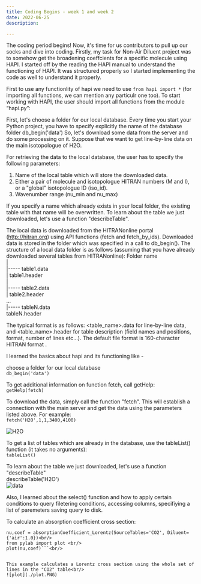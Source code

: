 ```yaml
---
title: Coding Begins - week 1 and week 2
date: 2022-06-25
description:

---
```


The coding period begins! Now, it's time for us contributors to pull up our socks and dive into coding.
Firstly, my task for Non-Air Diluent project was to somehow get the broadening coeffcients for a specific 
molecule using HAPI.
I started off by the reading the HAPI manual to understand the functioning of HAPI. It was structured properly so 
I started implementing the code as well to understand it properly.

First to use any functionlity of hapi we need to use `from hapi import *` (for importing all functions, we can mention any particulr one too).
To start working with HAPI, the user should import all functions from the module “hapi.py”:

First, let's choose a folder for our local database. Every time you start your Python project, you have to 
specify explicitly the name of the database folder db_begin('data')
So, let's download some data from the server and do some processing on it. Suppose that we want to 
get line-by-line data on the main isotopologue of H2O.

For retrieving the data to the local database, the user has to specify the following parameters:<br/>
1) Name of the local table which will store the downloaded data.<br/>
2) Either a pair of molecule and isotopologue HITRAN numbers (M and I), or a "global" isotopologue 
ID (iso_id).<br/>
3) Wavenumber range (nu_min and nu_max)<br/>

If you specify a name which already exists in your local folder, the existing table with that name 
will be overwritten.
To learn about the table we just downloaded, let's use a function "describeTable".

The local data is downloaded from the HITRANonline portal (http://hitran.org) using API functions 
(fetch and fetch_by_ids). Downloaded data is stored in the folder which was specified in a call to 
db_begin().
The structure of a local data folder is as follows (assuming that you have already downloaded several 
tables from HITRANonline):
Folder name<br />
 | <br />
 |----- table1.data<br />
 | table1.header<br />
 |<br />
 |----- table2.data<br />
 | table2.header<br />
…<br />
 |----- tableN.data<br />
 tableN.header<br />

The typical format is as follows: <table_name>.data for line-by-line data, and <table_name>.header
for table description (field names and positions, format, number of lines etc...). The default file format 
is 160-character HITRAN format .

I learned the basics about  hapi and its functioning like -

choose a folder for our local database <br/>
`db_begin('data')` <br/>

To get additional information on function fetch, call getHelp: <br/>
`getHelp(fetch)` <br/>

To download the data, simply call the function "fetch". This will establish a connection with the main 
server and get the data using the parameters listed above. For example: <br/>
`fetch('H2O',1,1,3400,4100)` <br/>

![H2O](./H2O.PNG) <br/>

To get a list of tables which are already in the database, use the tableList() function (it takes no 
arguments):<br/>
`tableList()`<br/>

To learn about the table we just downloaded, let's use a function "describeTable"<br/>
describeTable('H2O')<br/>
![data](./data.PNG) <br/>


Also, I learned about the select() function and how to apply certain conditions to query filetering conditions, accessing columns, specifiying a list of paremeters
saving query to disk.<br/>

To calculate an absorption coefficient cross section:<br/>

```fetch('CO2',2,1,2000,2100)<br/>
nu,coef = absorptionCoefficient_Lorentz(SourceTables='CO2', Diluent={'air':1.0})<br/>
from pylab import plot <br/>
plot(nu,coef)```<br/>


This example calculates a Lorentz cross section using the whole set of lines in the "CO2" table<br/>
![plot](./plot.PNG)